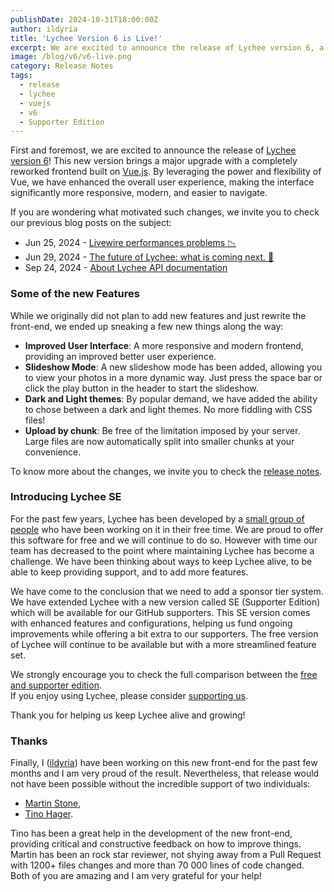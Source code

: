 ```yaml
---
publishDate: 2024-10-31T18:00:00Z
author: ildyria
title: 'Lychee Version 6 is Live!'
excerpt: We are excited to announce the release of Lychee version 6, a complete rewrite of the frontend for an drastically improved user experience.
image: /blog/v6/v6-live.png
category: Release Notes
tags:
  - release
  - lychee
  - vuejs
  - v6
  - Supporter Edition
---
```


First and foremost, we are excited to announce the release of [Lychee version 6](https://github.com/LycheeOrg/Lychee/releases/tag/v6.0.0)!
This new version brings a major upgrade with a completely reworked frontend built on [Vue.js](https://vuejs.org/).
By leveraging the power and flexibility of Vue, we have enhanced the overall user experience,
making the interface significantly more responsive, modern, and easier to navigate.

If you are wondering what motivated such changes, we invite you to check our previous blog posts on the subject:
- Jun 25, 2024 - [Livewire performances problems 📉](/2024-06-25-performance-problems/)
- Jun 29, 2024 - [The future of Lychee: what is coming next. 🚀](/2024-06-29-future-of-lychee/)
- Sep 24, 2024 - [About Lychee API documentation](/2024-09-24-v6-scramble/)

### Some of the new Features

While we originally did not plan to add new features and just rewrite the front-end, we ended up sneaking a few new things along the way:

- **Improved User Interface**: A more responsive and modern frontend, providing an improved better user experience.
- **Slideshow Mode**: A new slideshow mode has been added, allowing you to view your photos in a more dynamic way. Just press the space bar or click the play button in the header to start the slideshow.
- **Dark and Light themes**: By popular demand, we have added the ability to chose between a dark and light themes. No more fiddling with CSS files!
- **Upload by chunk**: Be free of the limitation imposed by your server. Large files are now automatically split into smaller chunks at your convenience.

To know more about the changes, we invite you to check the [release notes](/docs/releases.html#v600).

### Introducing Lychee <span class="text-sky-500">SE</span>

For the past few years, Lychee has been developed by a [small group of people](https://lycheeorg.github.io/support/) who have been working on it in their free time. We are proud to offer this software for free and we will continue to do so. However with time our team has decreased to the point where maintaining Lychee has become a challenge. We have been thinking about ways to keep Lychee alive, to be able to keep providing support, and to add more features.

We have come to the conclusion that we need to add a sponsor tier system. We have extended Lychee with a new version called <span class="text-sky-500">SE</span> (Supporter Edition) which will be available for our GitHub supporters. This <span class="text-sky-500">SE</span> version comes with enhanced features and configurations, helping us fund ongoing improvements while offering a bit extra to our supporters. The free version of Lychee will continue to be available but with a more streamlined feature set.

We strongly encourage you to check the full comparison between the [free and supporter edition](https://lycheeorg.github.io/get-supporter-edition).  
If you enjoy using Lychee, please consider [supporting us](https://github.com/sponsors/LycheeOrg).

Thank you for helping us keep Lychee alive and growing!

### Thanks

Finally, I ([ildyria](https://github.com/ildyria)) have been working on this new front-end for the past few months and I am very proud of the result.
Nevertheless, that release would not have been possible without the incredible support of two individuals: 
- [Martin Stone](https://github.com/d7415),
- [Tino Hager](https://github.com/tinohager).

Tino has been a great help in the development of the new front-end, providing critical and constructive feedback on how to improve things.
Martin has been an rock star reviewer, not shying away from a Pull Request with 1200+ files changes and more than 70 000 lines of code changed.
Both of you are amazing and I am very grateful for your help!
